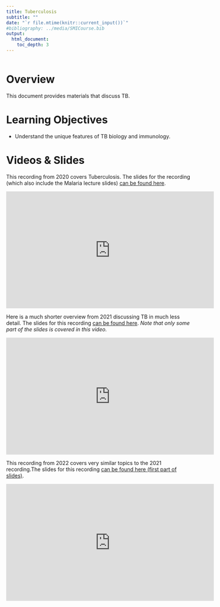 ```yaml
---
title: Tuberculosis 
subtitle: ""
date: "`r file.mtime(knitr::current_input())`"
#bibliography: ../media/SMICourse.bib
output: 
  html_document:
    toc_depth: 3
---
```


```r
 
```


# Overview
This document provides materials that discuss TB.

# Learning Objectives
* Understand the unique features of TB biology and immunology.


# Videos & Slides

This recording from 2020 covers Tuberculosis. The slides for the recording (which also include the Malaria lecture slides) [can be found here](./slides/2020_Malaria_TB_Immunology_Slides.pdf).

<p>
<iframe width="560" height="315" src="https://www.youtube.com/embed/vka6fqSmXYk" frameborder="0" allow="accelerometer; autoplay; encrypted-media; gyroscope; picture-in-picture" allowfullscreen></iframe>
</p>

Here is a much shorter overview from 2021 discussing TB in much less detail. The slides for this recording [can be found here](./slides/2021_Complex_Pathogens_and_Helminths.pdf). *Note that only some part of the slides is covered in this video.*

<p>
<iframe width="560" height="315" src="https://www.youtube.com/embed/h1qcQJzvwCA" frameborder="0" allow="accelerometer; autoplay; encrypted-media; gyroscope; picture-in-picture" allowfullscreen></iframe>
</p>


This recording from 2022 covers very similar topics to the 2021 recording.The slides for this recording [can be found here (first part of slides)](./slides/2022_TB_Strep_Staph.pdf).

<p>
<iframe width="560" height="315" src="https://www.youtube.com/embed/T-ZyyfNnBho" frameborder="0" allow="accelerometer; autoplay; encrypted-media; gyroscope; picture-in-picture" allowfullscreen></iframe>
</p>



